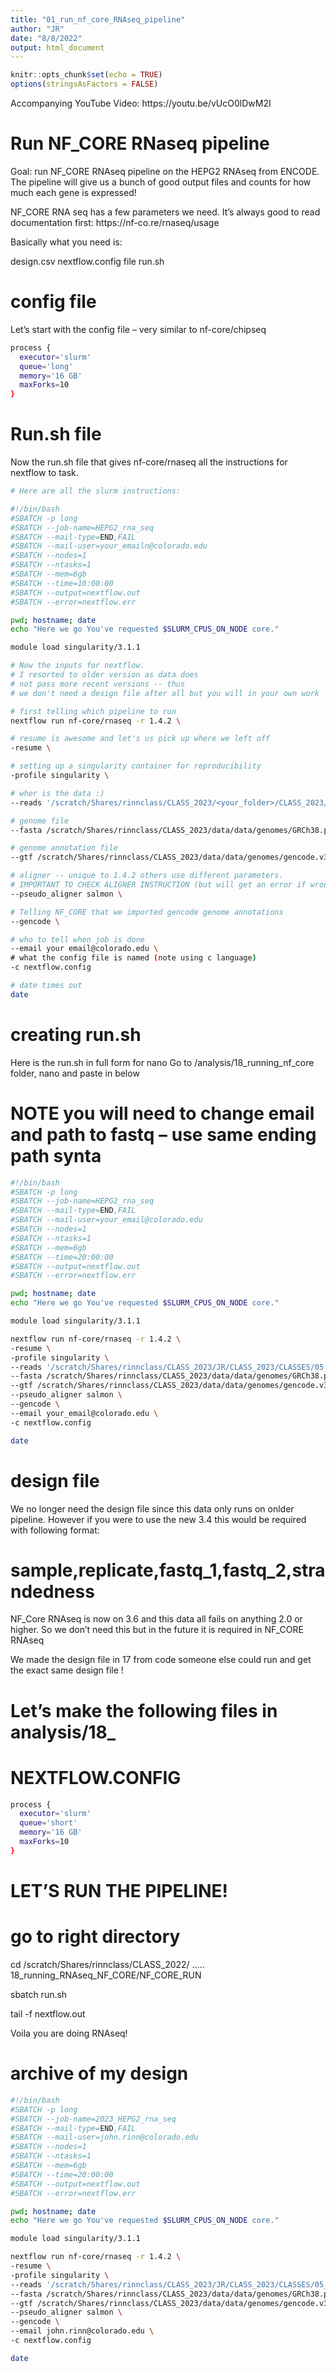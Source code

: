 ```yaml
---
title: "01_run_nf_core_RNAseq_pipeline"
author: "JR"
date: "8/8/2022"
output: html_document
---
```


```r
knitr::opts_chunk$set(echo = TRUE)
options(stringsAsFactors = FALSE)

```
Accompanying YouTube Video:
https://youtu.be/vUcO0lDwM2I

# Run NF_CORE RNaseq pipeline
Goal: run NF_CORE RNAseq pipeline on the HEPG2 RNAseq from ENCODE. The pipeline will
give us a bunch of good output files and counts for how much each gene is expressed!

NF_CORE RNA seq has a few parameters we need.
It's always good to read documentation first:
https://nf-co.re/rnaseq/usage

Basically what you need is:

design.csv
nextflow.config file
run.sh

# config file
Let's start with the config file -- very similar to nf-core/chipseq
```bash

process {
  executor='slurm'
  queue='long'
  memory='16 GB'
  maxForks=10
}

```

# Run.sh file
Now the run.sh file that gives nf-core/rnaseq all the instructions for nextflow to task.
```bash

# Here are all the slurm instructions:

#!/bin/bash
#SBATCH -p long
#SBATCH --job-name=HEPG2_rna_seq
#SBATCH --mail-type=END,FAIL
#SBATCH --mail-user=your_emailn@colorado.edu
#SBATCH --nodes=1
#SBATCH --ntasks=1
#SBATCH --mem=6gb
#SBATCH --time=10:00:00
#SBATCH --output=nextflow.out
#SBATCH --error=nextflow.err

pwd; hostname; date
echo "Here we go You've requested $SLURM_CPUS_ON_NODE core."

module load singularity/3.1.1

# Now the inputs for nextflow.
# I resorted to older version as data does 
# not pass more recent versions -- thus
# we don't need a design file after all but you will in your own work

# first telling which pipeline to run
nextflow run nf-core/rnaseq -r 1.4.2 \

# resume is awesome and let's us pick up where we left off
-resume \

# setting up a singularity container for reproducibility 
-profile singularity \

# wher is the data :)
--reads '/scratch/Shares/rinnclass/CLASS_2023/<your_folder>/CLASS_2023/CLASSES/05_R_analyses/05_RNAseq/00_RNAseq_download_NF_core_pipeline/data/fastq/*{_read1,_read2}.fastq.gz' \

# genome file
--fasta /scratch/Shares/rinnclass/CLASS_2023/data/data/genomes/GRCh38.p13.genome.fa \

# genome annotation file
--gtf /scratch/Shares/rinnclass/CLASS_2023/data/data/genomes/gencode.v32.annotation.gtf \

# aligner -- unique to 1.4.2 others use different parameters.
# IMPORTANT TO CHECK ALIGNER INSTRUCTION (but will get an error if wrong :)
--pseudo_aligner salmon \

# Telling NF_CORE that we imported gencode genome annotations
--gencode \

# who to tell when job is done
--email your email@colorado.edu \
# what the config file is named (note using c language)
-c nextflow.config

# date times out
date

```

# creating run.sh
Here is the run.sh in full form for nano 
Go to /analysis/18_running_nf_core folder, nano and paste in below 

# NOTE you will need to change email and path to fastq -- use same ending path  synta
```bash

#!/bin/bash
#SBATCH -p long
#SBATCH --job-name=HEPG2_rna_seq
#SBATCH --mail-type=END,FAIL
#SBATCH --mail-user=your_email@colorado.edu
#SBATCH --nodes=1
#SBATCH --ntasks=1
#SBATCH --mem=6gb
#SBATCH --time=20:00:00
#SBATCH --output=nextflow.out
#SBATCH --error=nextflow.err

pwd; hostname; date
echo "Here we go You've requested $SLURM_CPUS_ON_NODE core."

module load singularity/3.1.1

nextflow run nf-core/rnaseq -r 1.4.2 \
-resume \
-profile singularity \
--reads '/scratch/Shares/rinnclass/CLASS_2023/JR/CLASS_2023/CLASSES/05_R_analyses/05_RNAseq/00_RNAseq_download_NF_core_pipeline/fastq/*{_read1,_read2}.fastq.gz' \
--fasta /scratch/Shares/rinnclass/CLASS_2023/data/data/genomes/GRCh38.p13.genome.fa \
--gtf /scratch/Shares/rinnclass/CLASS_2023/data/data/genomes/gencode.v32.annotation.gtf \
--pseudo_aligner salmon \
--gencode \
--email your_email@colorado.edu \
-c nextflow.config

date
```

# design file 
We no longer need the design file since this data only runs on onlder pipeline.
However if you were to use the new 3.4 this would be required with following format:

# sample,replicate,fastq_1,fastq_2,strandedness

NF_Core RNAseq is now on 3.6 and this data all fails on anything 2.0 or higher.
So we don't need this but in the future it is required in NF_CORE RNAseq

We made the design file in 17 from code someone else could
run and get the exact same design file !

# Let's make the following files in analysis/18_ 

# NEXTFLOW.CONFIG

```bash

process {
  executor='slurm'
  queue='short'
  memory='16 GB'
  maxForks=10
}

```

# LET'S RUN THE PIPELINE!

# go to right directory
cd /scratch/Shares/rinnclass/CLASS_2022/ ..... 18_running_RNAseq_NF_CORE/NF_CORE_RUN

sbatch run.sh

tail -f nextflow.out

Voila you are doing RNAseq!


# archive of my design
```bash
#!/bin/bash
#SBATCH -p long
#SBATCH --job-name=2023_HEPG2_rna_seq
#SBATCH --mail-type=END,FAIL
#SBATCH --mail-user=john.rinn@colorado.edu
#SBATCH --nodes=1
#SBATCH --ntasks=1
#SBATCH --mem=6gb
#SBATCH --time=20:00:00
#SBATCH --output=nextflow.out
#SBATCH --error=nextflow.err

pwd; hostname; date
echo "Here we go You've requested $SLURM_CPUS_ON_NODE core."

module load singularity/3.1.1

nextflow run nf-core/rnaseq -r 1.4.2 \
-resume \
-profile singularity \
--reads '/scratch/Shares/rinnclass/CLASS_2023/JR/CLASS_2023/CLASSES/05_R_analyses/05_RNAseq/00_RNAseq_download_NF_core_pipeline/data/fastq2/*{_read1,_read2}.fastq.gz' \
--fasta /scratch/Shares/rinnclass/CLASS_2023/data/data/genomes/GRCh38.p13.genome.fa \
--gtf /scratch/Shares/rinnclass/CLASS_2023/data/data/genomes/gencode.v32.annotation.gtf \
--pseudo_aligner salmon \
--gencode \
--email john.rinn@colorado.edu \
-c nextflow.config

date
```



